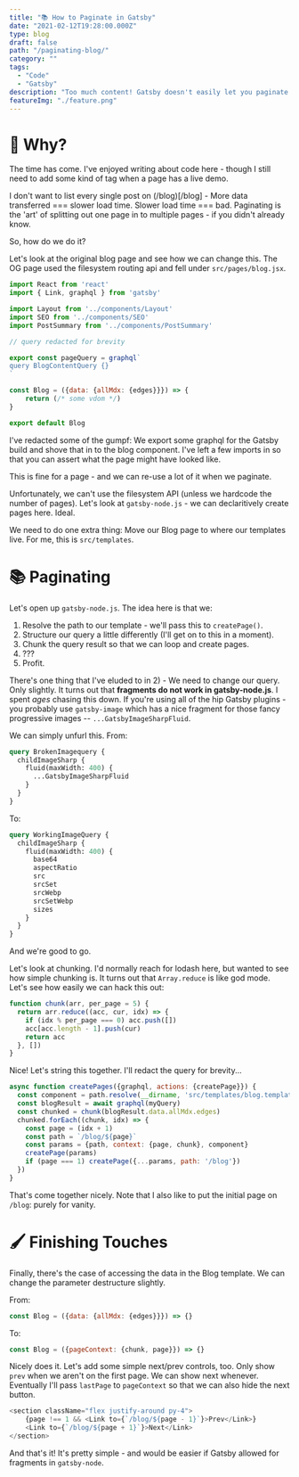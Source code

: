```yaml
---
title: "📚 How to Paginate in Gatsby"
date: "2021-02-12T19:28:00.000Z"
type: blog
draft: false
path: "/paginating-blog/"
category: ""
tags:
  - "Code"
  - "Gatsby"
description: "Too much content! Gatsby doesn't easily let you paginate given it's build process, but you can hack it out with the right pointers"
featureImg: "./feature.png"
---
```


# 🤖 Why?

The time has come. I've enjoyed writing about code here - though I still need to add some kind of tag when a page has a live demo.

I don't want to list every single post on (/blog)[/blog] - More data transferred === slower load time. Slower load time === bad. Paginating is the 'art' of splitting out one page in to multiple pages - if you didn't already know.

So, how do we do it?

Let's look at the original blog page and see how we can change this. The OG page used the filesystem routing api and fell under `src/pages/blog.jsx`.

```javascriptreact
import React from 'react'
import { Link, graphql } from 'gatsby'

import Layout from '../components/Layout'
import SEO from '../components/SEO'
import PostSummary from '../components/PostSummary'

// query redacted for brevity

export const pageQuery = graphql`
query BlogContentQuery {}
`

const Blog = ({data: {allMdx: {edges}}}) => {
	return (/* some vdom */)
}

export default Blog
```

I've redacted some of the gumpf: We export some graphql for the Gatsby build and shove that in to the blog component. I've left a few imports in so that you can assert what the page might have looked like.

This is fine for a page - and we can re-use a lot of it when we paginate.

Unfortunately, we can't use the filesystem API (unless we hardcode the number of pages). Let's look at `gatsby-node.js` - we can declaritively create pages here. Ideal.

We need to do one extra thing: Move our Blog page to where our templates live. For me, this is `src/templates`.

# 📚 Paginating

Let's open up `gatsby-node.js`. The idea here is that we:

1. Resolve the path to our template - we'll pass this to `createPage()`.
2. Structure our query a little differently (I'll get on to this in a moment).
3. Chunk the query result so that we can loop and create pages.
4. ???
5. Profit.

There's one thing that I've eluded to in 2) - We need to change our query. Only slightly. It turns out that **fragments do not work in gatsby-node.js**. I spent *ages* chasing this down. If you're using all of the hip Gatsby plugins - you probably use `gatsby-image` which has a nice fragment for those fancy progressive images -- `...GatsbyImageSharpFluid`. 

We can simply unfurl this. From:

```graphql
query BrokenImagequery {
  childImageSharp {
    fluid(maxWidth: 400) {
      ...GatsbyImageSharpFluid
    }
  }
}
```

To:

```graphql
query WorkingImageQuery {
  childImageSharp {
    fluid(maxWidth: 400) {
      base64
      aspectRatio
      src
      srcSet
      srcWebp
      srcSetWebp
      sizes
    }
  }
}
```

And we're good to go.

Let's look at chunking. I'd normally reach for lodash here, but wanted to see how simple chunking is. It turns out that `Array.reduce` is like god mode. Let's see how easily we can hack this out:

```javascript
function chunk(arr, per_page = 5) {
  return arr.reduce((acc, cur, idx) => {
    if (idx % per_page === 0) acc.push([])
    acc[acc.length - 1].push(cur)
    return acc
  }, [])
}
```

Nice! Let's string this together. I'll redact the query for brevity...

```javascript
async function createPages({graphql, actions: {createPage}}) {
  const component = path.resolve(__dirname, 'src/templates/blog.template.jsx')
  const blogResult = await graphql(myQuery)
  const chunked = chunk(blogResult.data.allMdx.edges)
  chunked.forEach((chunk, idx) => {
    const page = (idx + 1)
    const path = `/blog/${page}`
    const params = {path, context: {page, chunk}, component}
    createPage(params)
    if (page === 1) createPage({...params, path: '/blog'})
  })
}
```

That's come together nicely. Note that I also like to put the initial page on `/blog`: purely for vanity.

# 🖌 Finishing Touches

Finally, there's the case of accessing the data in the Blog template. We can change the parameter destructure slightly.

From:
```javascript
const Blog = ({data: {allMdx: {edges}}}) => {}
```

To:
```javascript
const Blog = ({pageContext: {chunk, page}}) => {}
```

Nicely does it. Let's add some simple next/prev controls, too. Only show `prev` when we aren't on the first page. We can show next whenever. Eventually I'll pass `lastPage` to `pageContext` so that we can also hide the next button.

```javascript
<section className="flex justify-around py-4">
    {page !== 1 && <Link to={`/blog/${page - 1}`}>Prev</Link>}
    <Link to={`/blog/${page + 1}`}>Next</Link>
</section>
```

And that's it! It's pretty simple - and would be easier if Gatsby allowed for fragments in `gatsby-node`.

